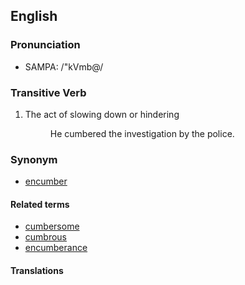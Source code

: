==English==
===Pronunciation=== 	
*SAMPA: /"kVmb@/

===Transitive Verb===

# The act of slowing down or hindering
#:He cumbered the investigation by the police.

===Synonym===
*[[encumber]]

====Related terms====
*[[cumbersome]]
*[[cumbrous]]
*[[encumberance]]

====Translations====